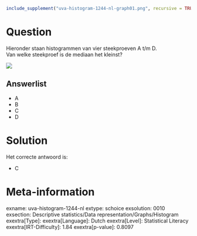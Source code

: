 ```r
include_supplement("uva-histogram-1244-nl-graph01.png", recursive = TRUE)
```

Question
========

Hieronder staan histogrammen van vier steekproeven A t/m D.\
Van welke steekproef is de mediaan het kleinst?

![](uva-histogram-1244-nl-graph01.png)

Answerlist
----------

* A
* B
* C
* D

Solution
========

Het correcte antwoord is: 

* C

Meta-information
================
exname: uva-histogram-1244-nl
extype: schoice
exsolution: 0010
exsection: Descriptive statistics/Data representation/Graphs/Histogram
exextra[Type]: 
exextra[Language]: Dutch
exextra[Level]: Statistical Literacy
exextra[IRT-Difficulty]: 1.84
exextra[p-value]: 0.8097
